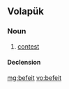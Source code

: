 ==Volapük==

===Noun===
{{vo-noun}}

# [[contest]]

====Declension====
{{vo-decl-noun}}

[[mg:befeit]]
[[vo:befeit]]